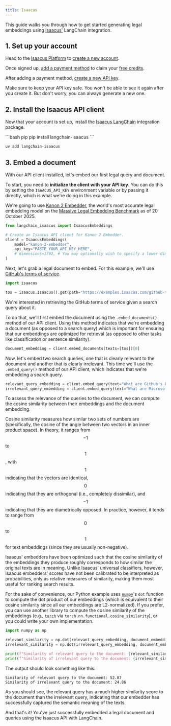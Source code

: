 ```yaml
---
title: Isaacus
---
```


This guide walks you through how to get started generating legal embeddings using [Isaacus'](/oss/integrations/providers/isaacus) LangChain integration.

## 1. Set up your account

Head to the [Isaacus Platform](https://platform.isaacus.com/accounts/signup/) to [create a new account](https://platform.isaacus.com/accounts/signup/).

Once signed up, [add a payment method](https://platform.isaacus.com/billing/) to claim your [free credits](/pricing/credits).

After adding a payment method, [create a new API key](https://platform.isaacus.com/users/api-keys/).

Make sure to keep your API key safe. You won't be able to see it again after you create it. But don't worry, you can always generate a new one.

## 2. Install the Isaacus API client

Now that your account is set up, install the [Isaacus LangChain](https://pypi.org/project/langchain-isaacus/) integration package.

<CodeGroup>
```bash pip
pip install langchain-isaacus
```

```bash uv
uv add langchain-isaacus
```
</CodeGroup>

## 3. Embed a document

With our API client installed, let's embed our first legal query and document.

To start, you need to **initialize the client with your API key**. You can do this by setting the `ISAACUS_API_KEY` environment variable or by passing it directly, which is what we're doing in this example.

We're going to use [Kanon 2 Embedder](https://isaacus.com/blog/introducing-kanon-2-embedder), the world's most accurate legal embedding model on the [Massive Legal Embedding Benchmark](https://isaacus.com/blog/introducing-mleb) as of 20 October 2025.

```python
from langchain_isaacus import IsaacusEmbeddings

# Create an Isaacus API client for Kanon 2 Embedder.
client = IsaacusEmbeddings(
    model="kanon-2-embedder",
    api_key="PASTE_YOUR_API_KEY_HERE",
    # dimensions=1792, # You may optionally wish to specify a lower dimension.
)
```
Next, let's grab a legal document to embed. For this example, we'll use [GitHub's terms of service](https://github.com/terms).

```python
import isaacus

tos = isaacus.Isaacus().get(path="https://examples.isaacus.com/github-tos.md", cast_to=str)
```

We're interested in retrieving the GitHub terms of service given a search query about it.

To do that, we'll first embed the document using the `.embed_documents()` method of our API client. Using this method indicates that we're embedding a document (as opposed to a search query) which is important for ensuring that our embeddings are optimized for retrieval (as opposed to other tasks like classification or sentence similarity).

```python
document_embedding = client.embed_documents(texts=[tos])[0]
```

Now, let's embed two search queries, one that is clearly relevant to the document and another that is clearly irrelevant. This time we'll use the `.embed_query()` method of our API client, which indicates that we're embedding a search query.

```python
relevant_query_embedding = client.embed_query(text="What are GitHub's billing policies?")
irrelevant_query_embedding = client.embed_query(text="What are Microsoft's billing policies?")
```

To assess the relevance of the queries to the document, we can compute the cosine similarity between their embeddings and the document embedding.

Cosine similarity measures how similar two sets of numbers are (specifically, the cosine of the angle between two vectors in an inner product space). In theory, it ranges from $$-1$$ to $$1$$, with $$1$$ indicating that the vectors are identical, $$0$$ indicating that they are orthogonal (i.e., completely dissimilar), and $$-1$$ indicating that they are diametrically opposed. In practice, however, it tends to range from $$0$$ to $$1$$ for text embeddings (since they are usually non-negative).

Isaacus' embedders have been optimized such that the cosine similarity of the embeddings they produce roughly corresponds to how similar the original texts are in meaning. Unlike Isaacus' universal classifiers, however, Isaacus embedders' scores have not been calibrated to be interpreted as probabilities, only as relative measures of similarity, making them most useful for ranking search results.

For the sake of convenience, our Python example uses [`numpy`](https://numpy.org/)'s `dot` function to compute the dot product of our embeddings (which is equivalent to their cosine similarity since all our embeddings are L2-normalized). If you prefer, you can use another library to compute the cosine similarity of the embeddings (e.g., [`torch`](https://pytorch.org/) via `torch.nn.functional.cosine_similarity`), or you could write your own implementation.

```python
import numpy as np

relevant_similarity = np.dot(relevant_query_embedding, document_embedding)
irrelevant_similarity = np.dot(irrelevant_query_embedding, document_embedding)

print(f"Similarity of relevant query to the document: {relevant_similarity * 100:.2f}")
print(f"Similarity of irrelevant query to the document: {irrelevant_similarity * 100:.2f}")
```

The output should look something like this:
```
Similarity of relevant query to the document: 52.87
Similarity of irrelevant query to the document: 24.86
```

As you should see, the relevant query has a much higher similarity score to the document than the irrelevant query, indicating that our embedder has successfully captured the semantic meaning of the texts.

And that's it! You've just successfully embedded a legal document and queries using the Isaacus API with LangChain.
